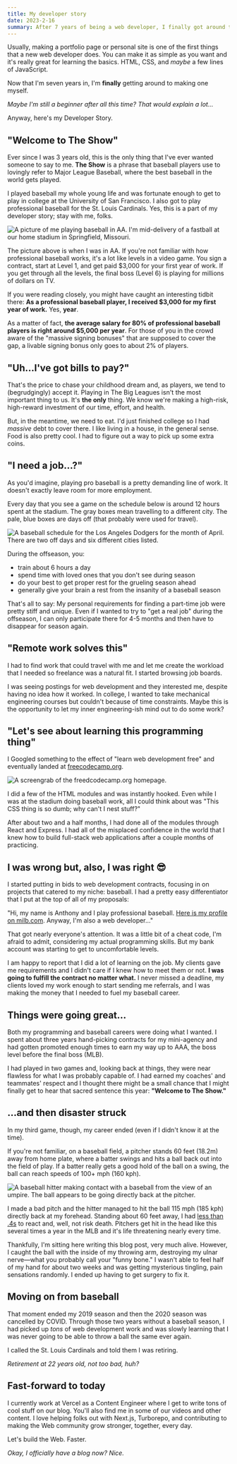 ```yaml
---
title: My developer story
date: 2023-2-16
summary: After 7 years of being a web developer, I finally got around to making a personal site. Here's my developer story.
---
```


Usually, making a portfolio page or personal site is one of the first things that a new web developer does. You can make it as simple as you want and it's really great for learning the basics. HTML, CSS, and _maybe_ a few lines of JavaScript.

Now that I'm seven years in, I'm **finally** getting around to making one myself.

_Maybe I'm still a beginner after all this time? That would explain a lot..._

Anyway, here's my Developer Story.

## "Welcome to The Show"

Ever since I was 3 years old, this is the only thing that I've ever wanted someone to say to me. **The Show** is a phrase that baseball players use to lovingly refer to Major League Baseball, where the best baseball in the world gets played.

I played baseball my whole young life and was fortunate enough to get to play in college at the University of San Francisco. I also got to play professional baseball for the St. Louis Cardinals. Yes, this is a part of my developer story; stay with me, folks.

<Img
  src="/images/anthony-doing-baseball.jpeg"
  alt="A picture of me playing baseball in AA. I'm mid-delivery of a fastball at our home stadium in Springfield, Missouri."
  width={3000}
  height={2400}
/>

The picture above is when I was in AA. If you're not familiar with how professional baseball works, it's a lot like levels in a video game. You sign a contract, start at Level 1, and get paid $3,000 for your first year of work. If you get through all the levels, the final boss (Level 6) is playing for millions of dollars on TV.

If you were reading closely, you might have caught an interesting tidbit there: **As a professional baseball player, I received $3,000 for my first year of work.** Yes, **year**.

As a matter of fact, **the average salary for 80% of professional baseball players is right around $5,000 per year**. For those of you in the crowd aware of the "massive signing bonuses" that are supposed to cover the gap, a livable signing bonus only goes to about 2% of players.

## "Uh...I've got bills to pay?"

That's the price to chase your childhood dream and, as players, we tend to (begrudgingly) accept it. Playing in The Big Leagues isn't the most important thing to us. It's **the only** thing. We know we're making a high-risk, high-reward investment of our time, effort, and health.

But, in the meantime, we need to eat. I'd just finished college so I had _massive_ debt to cover there. I like living in a house, in the general sense. Food is also pretty cool. I had to figure out a way to pick up some extra coins.

## "I need a job...?"

As you'd imagine, playing pro baseball is a pretty demanding line of work. It doesn't exactly leave room for more employment.

Every day that you see a game on the schedule below is around 12 hours spent at the stadium. The gray boxes mean travelling to a different city. The pale, blue boxes are days off (that probably were used for travel).

<Img
  src="/images/baseball-schedule.png"
  alt="A baseball schedule for the Los Angeles Dodgers for the month of April. There are two off days and six different cities listed."
  width={3200}
  height={2218}
/>

During the offseason, you:

- train about 6 hours a day
- spend time with loved ones that you don't see during season
- do your best to get proper rest for the grueling season ahead
- generally give your brain a rest from the insanity of a baseball season

That's all to say: My personal requirements for finding a part-time job were pretty stiff and unique. Even if I wanted to try to "get a real job" during the offseason, I can only participate there for 4-5 months and then have to disappear for season again.

## "Remote work solves this"

I had to find work that could travel with me and let me create the workload that I needed so freelance was a natural fit. I started browsing job boards.

I was seeing postings for web development and they interested me, despite having no idea how it worked. In college, I wanted to take mechanical engineering courses but couldn't because of time constraints. Maybe this is the opportunity to let my inner engineering-ish mind out to do some work?

## "Let's see about learning this programming thing"

I Googled something to the effect of "learn web development free" and eventually landed at [freecodecamp.org](freedcodecamp.org).

<Img
  src="/images/freecodecamp-homepage.png"
  alt="A screengrab of the freedcodecamp.org homepage."
  width={3024}
  height={1732}
/>

I did a few of the HTML modules and was instantly hooked. Even while I was at the stadium doing baseball work, all I could think about was "This CSS thing is so dumb; why can't I nest stuff?"

After about two and a half months, I had done all of the modules through React and Express. I had all of the misplaced confidence in the world that I knew how to build full-stack web applications after a couple months of practicing.

## I was wrong but, also, I was right 😎

I started putting in bids to web development contracts, focusing in on projects that catered to my niche: baseball. I had a pretty easy differentiator that I put at the top of all of my proposals:

"Hi, my name is Anthony and I play professional baseball. [Here is my profile on milb.com](https://www.milb.com/player/anthony-shew-670651). Anyway, I'm also a web developer..."

That got nearly everyone's attention. It was a little bit of a cheat code, I'm afraid to admit, considering my actual programming skills. But my bank account was starting to get to uncomfortable levels.

I am happy to report that I did a lot of learning on the job. My clients gave me requirements and I didn't care if I knew how to meet them or not. **I was going to fulfill the contract no matter what.** I never missed a deadline, my clients loved my work enough to start sending me referrals, and I was making the money that I needed to fuel my baseball career.

## Things were going great...

Both my programming and baseball careers were doing what I wanted. I spent about three years hand-picking contracts for my mini-agency and had gotten promoted enough times to earn my way up to AAA, the boss level before the final boss (MLB).

I had played in two games and, looking back at things, they were near flawless for what I was probably capable of. I had earned my coaches' and teammates' respect and I thought there might be a small chance that I might finally get to hear that sacred sentence this year: **"Welcome to The Show."**

## ...and then disaster struck

In my third game, though, my career ended (even if I didn't know it at the time).

If you're not familiar, on a baseball field, a pitcher stands 60 feet (18.2m) away from home plate, where a batter swings and hits a ball back out into the field of play. If a batter really gets a good hold of the ball on a swing, the ball can reach speeds of 100+ mph (160 kph).

<Img
  src="/images/hitter-perspective.png"
  alt="A baseball hitter making contact with a baseball from the view of an umpire. The ball appears to be going directly back at the pitcher."
  width={3200}
  height={2218}
/>

I made a bad pitch and the hitter managed to hit the ball 115 mph (185 kph) directly back at my forehead. Standing about 60 feet away, I had [less than .4s](https://projects.seattletimes.com/2017/mariners-preview/science/) to react and, well, not risk death. Pitchers get hit in the head like this several times a year in the MLB and it's life threatening nearly every time.

Thankfully, I'm sitting here writing this blog post, very much alive. However, I caught the ball with the inside of my throwing arm, destroying my ulnar nerve—what you probably call your "funny bone." I wasn't able to feel half of my hand for about two weeks and was getting mysterious tingling, pain sensations randomly. I ended up having to get surgery to fix it.

## Moving on from baseball

That moment ended my 2019 season and then the 2020 season was cancelled by COVID. Through those two years without a baseball season, I had picked up _tons_ of web development work and was slowly learning that I was never going to be able to throw a ball the same ever again.

I called the St. Louis Cardinals and told them I was retiring.

_Retirement at 22 years old, not too bad, huh?_

## Fast-forward to today

I currently work at Vercel as a Content Engineer where I get to write tons of cool stuff on our blog. You'll also find me in some of our videos and other content. I love helping folks out with Next.js, Turborepo, and contributing to making the Web community grow stronger, together, every day.

Let's build the Web. Faster.

_Okay, I officially have a blog now? Nice._
